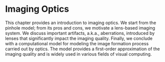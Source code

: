 # Imaging Optics {#sec-chpt-imaging-optics}

This chapter provides an introduction to imaging optics.
We start from the pinhole model; from its pros and cons, we motivate a lens-based imaging system.
We discuss important artifacts, a.k.a., aberrations, introduced by lenses that significantly impact the imaging quality.
Finally, we conclude with a computational model for modeling the image formation process carried out by optics.
The model provides a first-order approximation of the imaging quality and is widely used in various fields of visual computing.
